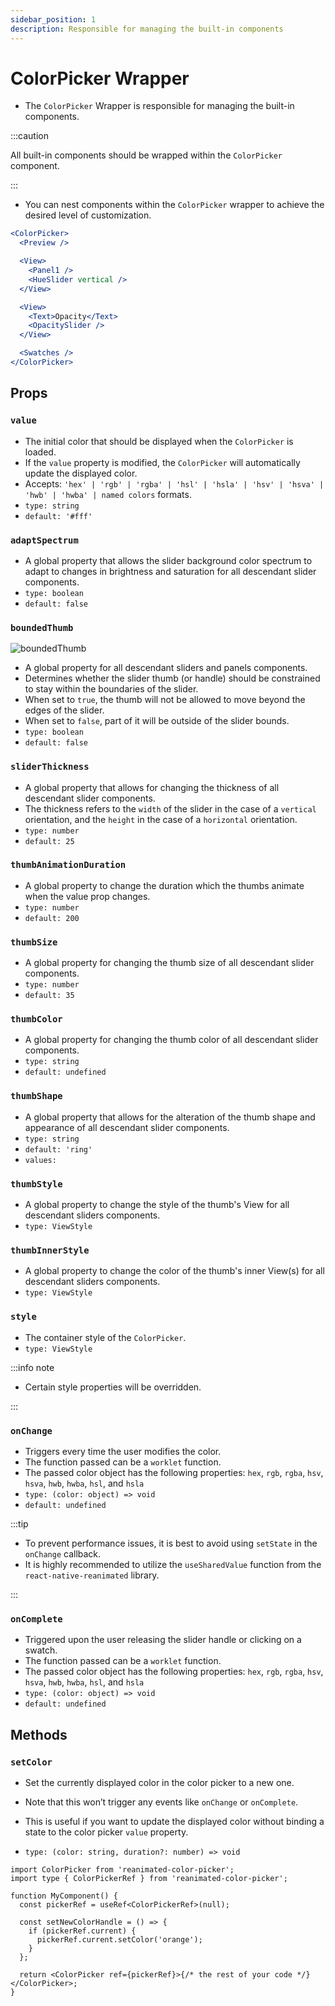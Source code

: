 ```yaml
---
sidebar_position: 1
description: Responsible for managing the built-in components
---
```


# ColorPicker Wrapper

- The `ColorPicker` Wrapper is responsible for managing the built-in components.

:::caution

All built-in components should be wrapped within the `ColorPicker` component.

:::

- You can nest components within the `ColorPicker` wrapper to achieve the desired level of customization.

```jsx
<ColorPicker>
  <Preview />

  <View>
    <Panel1 />
    <HueSlider vertical />
  </View>

  <View>
    <Text>Opacity</Text>
    <OpacitySlider />
  </View>

  <Swatches />
</ColorPicker>
```

## Props

### `value`

- The initial color that should be displayed when the `ColorPicker` is loaded.
- If the `value` property is modified, the `ColorPicker` will automatically update the displayed color.
- Accepts: `'hex' | 'rgb' | 'rgba' | 'hsl' | 'hsla' | 'hsv' | 'hsva' | 'hwb' | 'hwba' | named colors` formats.
- `type: string`
- `default: '#fff'`

### `adaptSpectrum`

- A global property that allows the slider background color spectrum to adapt to changes in brightness and saturation for all descendant slider components.
- `type: boolean`
- `default: false`

### `boundedThumb`

![boundedThumb](../../../images/boundedThumb.png)

- A global property for all descendant sliders and panels components.
- Determines whether the slider thumb (or handle) should be constrained to stay within the boundaries of the slider.
- When set to `true`, the thumb will not be allowed to move beyond the edges of the slider.
- When set to `false`, part of it will be outside of the slider bounds.
- `type: boolean`
- `default: false`

### `sliderThickness`

- A global property that allows for changing the thickness of all descendant slider components.
- The thickness refers to the `width` of the slider in the case of a `vertical` orientation, and the `height` in the case of a `horizontal` orientation.
- `type: number`
- `default: 25`

### `thumbAnimationDuration`

- A global property to change the duration which the thumbs animate when the value prop changes.
- `type: number`
- `default: 200`

### `thumbSize`

- A global property for changing the thumb size of all descendant slider components.
- `type: number`
- `default: 35`

### `thumbColor`

- A global property for changing the thumb color of all descendant slider components.
- `type: string`
- `default: undefined`

### `thumbShape`

- A global property that allows for the alteration of the thumb shape and appearance of all descendant slider components.
- `type: string`
- `default: 'ring'`
- `values:`<shapes/>

### `thumbStyle`

- A global property to change the style of the thumb's View for all descendant sliders components.
- `type: ViewStyle`

### `thumbInnerStyle`

- A global property to change the color of the thumb's inner View(s) for all descendant sliders components.
- `type: ViewStyle`


<RenderThumb />

### `style`

- The container style of the `ColorPicker`.
- `type: ViewStyle`

:::info note

- Certain style properties will be overridden.

:::

### `onChange`

- Triggers every time the user modifies the color.
- The function passed can be a `worklet` function.
- The passed color object has the following properties: `hex`, `rgb`, `rgba`, `hsv`, `hsva`, `hwb`, `hwba`, `hsl`, and `hsla`
- `type: (color: object) => void`
- `default: undefined`

:::tip

- To prevent performance issues, it is best to avoid using `setState` in the `onChange` callback.
- It is highly recommended to utilize the `useSharedValue` function from the `react-native-reanimated` library.

:::

### `onComplete`

- Triggered upon the user releasing the slider handle or clicking on a swatch.
- The function passed can be a `worklet` function.
- The passed color object has the following properties: `hex`, `rgb`, `rgba`, `hsv`, `hsva`, `hwb`, `hwba`, `hsl`, and `hsla`
- `type: (color: object) => void`
- `default: undefined`

## Methods

### `setColor`

- Set the currently displayed color in the color picker to a new one.
- Note that this won’t trigger any events like `onChange` or `onComplete`.
- This is useful if you want to update the displayed color without binding a state to the color picker `value` property.

- `type: (color: string, duration?: number) => void`

```tsx
import ColorPicker from 'reanimated-color-picker';
import type { ColorPickerRef } from 'reanimated-color-picker';

function MyComponent() {
  const pickerRef = useRef<ColorPickerRef>(null);

  const setNewColorHandle = () => {
    if (pickerRef.current) {
      pickerRef.current.setColor('orange');
    }
  };

  return <ColorPicker ref={pickerRef}>{/* the rest of your code */}</ColorPicker>;
}
```
